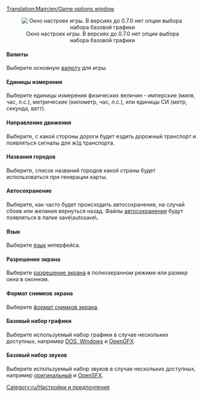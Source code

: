 {{ru/Необходимо сделать|поправить ссылки после перевода соответствующих страниц}}
[[Translation:Main/en/Game options window]]{{ru/Оглавление}}
<center>[[File:ru/Game options.png|center|none|frame|Окно настроек игры. В версиях до 0.7.0 нет опции выбора набора базовой графики]]</center>

====Валюты====
Выберите основную [[Main/en/Currency|валюту]] для игры.

====Единицы измерения====
Выберите единицы измерения физических величин - имперские (миля, час, л.с.), метрические (километр, час, л.с.), или единицы СИ (метр, секунда, ватт).

====Направление движения====
Выберите, с какой стороны дороги будет ездить дорожный транспорт и появляться сигналы для ж/д транспорта.

====Названия городов====
Выберите, список названий городов какой страны будет использоваться при генерации карты.

====Автосохранение====
Выберите, как часто будет происходить автосохранение, на случай сбоев или желания вернуться назад. Файлы [[Main/en/Autosave|автосохранения]] будут появляться в папке save\autosave\.

====Язык====
Выберите [[Main/en/Language|язык]] интерфейса.

====Разрешение экрана====
Выберите [[Main/en/Resolution|разрешение экрана]] в полноэкранном режиме или размер окна в оконном.

====Формат снимков экрана====
Выберите [[Main/en/Screenshot format|формат снимков экрана]].

====Базовый набор графики====
Выберите используемый набор графики в случае нескольких доступных, например [[Main/en/Installation FAQ#What files do I need from TTD.3F|DOS, Windows]] и [[Main/en/Graphics Replacement|OpenGFX]].

====Базовый набор звуков====
Выберите используемый набор звуков в случае нескольких доступных, например [[Main/en/Installation FAQ#What files do I need from TTD.3F|оригинальный]] и [[Main/en/Sound Effects Replacement|OpenSFX]].


[[Category:ru/Настройки и предпочтения]]